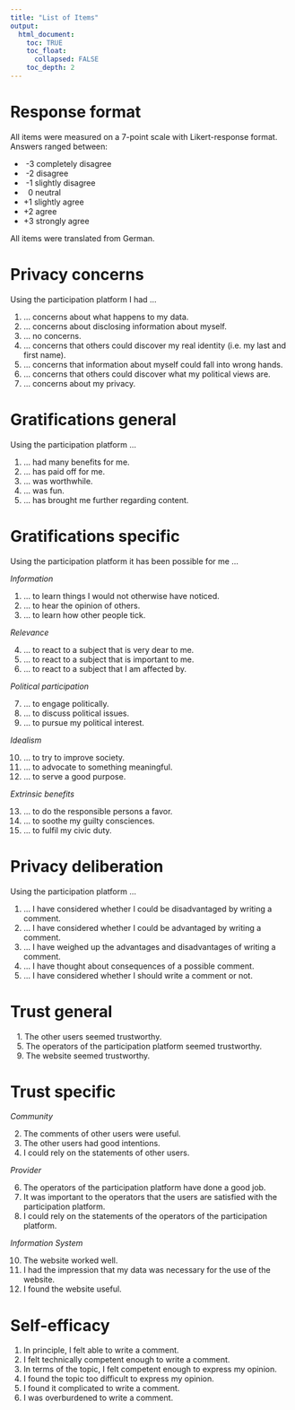 ```yaml
---
title: "List of Items"
output: 
  html_document:
    toc: TRUE
    toc_float:
      collapsed: FALSE
    toc_depth: 2
---
```


# Response format

All items were measured on a 7-point scale with Likert-response format. Answers ranged between:

 - &nbsp;-3   completely disagree
 - &nbsp;-2   disagree
 - &nbsp;-1   slightly disagree
 - &nbsp;&nbsp;0   neutral
 - +1   slightly agree
 - +2   agree
 - +3   strongly agree

All items were translated from German.

# Privacy concerns

Using the participation platform I had ...

 1. ... concerns about what happens to my data.
 2. ... concerns about disclosing information about myself.
 3. ... no concerns.
 4. ... concerns that others could discover my real identity (i.e. my last and first name).
 5. ... concerns that information about myself could fall into wrong hands.
 6. ... concerns that others could discover what my political views are.
 7. ... concerns about my privacy.
 
# Gratifications general

Using the participation platform ...
 
 1.	... had many benefits for me.
 2.	... has paid off for me.
 3.	... was worthwhile.
 4.	... was fun.
 5.	... has brought me further regarding content.
 
# Gratifications specific

Using the participation platform it has been possible for me ...

_Information_

 1.	... to learn things I would not otherwise have noticed.
 2.	... to hear the opinion of others.
 3.	... to learn how other people tick.

_Relevance_

 4.	... to react to a subject that is very dear to me.
 5.	... to react to a subject that is important to me.
 6.	... to react to a subject that I am affected by.

_Political participation_

 7.	... to engage politically.
 8.	... to discuss political issues.
 9.	... to pursue my political interest.

_Idealism_

 10. ... to try to improve society.
 11. ... to advocate to something meaningful.
 12. ... to serve a good purpose.

_Extrinsic benefits_

 13. ... to do the responsible persons a favor.
 14. ... to soothe my guilty consciences.
 15. ... to fulfil my civic duty.
 
# Privacy deliberation

Using the participation platform ...

 1. ... I have considered whether I could be disadvantaged by writing a comment.
 2. ... I have considered whether I could be advantaged by writing a comment.
 3. ... I have weighed up the advantages and disadvantages of writing a comment.
 4. ... I have thought about consequences of a possible comment.
 5. ... I have considered whether I should write a comment or not.
 
# Trust general

&nbsp;&nbsp;&nbsp;1. The other users seemed trustworthy.  
&nbsp;&nbsp;&nbsp;5. The operators of the participation platform seemed trustworthy.  
&nbsp;&nbsp;&nbsp;9. The website seemed trustworthy.  
 
# Trust specific

_Community_

 2.	The comments of other users were useful.
 3.	The other users had good intentions.
 4.	I could rely on the statements of other users.

_Provider_

 6.	The operators of the participation platform have done a good job.
 7.	It was important to the operators that the users are satisfied with the participation platform.
 8.	I could rely on the statements of the operators of the participation platform.

_Information System_

 10.	The website worked well.
 11.	I had the impression that my data was necessary for the use of the website.
 12.	I found the website useful.
 
# Self-efficacy

 1. In principle, I felt able to write a comment.
 2. I felt technically competent enough to write a comment.
 3. In terms of the topic, I felt competent enough to express my opinion.
 4. I found the topic too difficult to express my opinion.
 5. I found it complicated to write a comment.
 6. I was overburdened to write a comment.